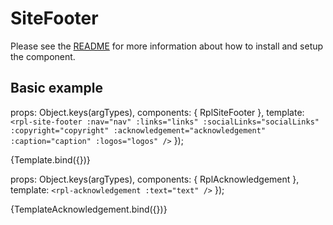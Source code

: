
<Meta title="Organisms/SiteFooter" />

# SiteFooter
Please see the [README](https://github.com/dpc-sdp/ripple/blob/master/packages/components/Organisms/SiteFooter/README.md) for more information about how to install and setup the component.

## Basic example

  props: Object.keys(argTypes),
  components: { RplSiteFooter },
  template: `
    <rpl-site-footer
      :nav="nav"
      :links="links"
      :socialLinks="socialLinks"
      :copyright="copyright"
      :acknowledgement="acknowledgement"
      :caption="caption"
      :logos="logos"
    />
  `
});

<Canvas>
  <Story
    name="Site footer"
    args={{
      nav: [
        {
          text: 'Your Services',
          url: '#',
          children: [
            {
              text: 'Grants awards and assistance',
              url: '#'
            },
            {
              text: 'Law and safety',
              url: '#'
            },
            {
              text: 'Business and Industry',
              url: '#'
            },
            {
              text: 'Jobs and the Workplace',
              url: '#'
            },
            {
              text: 'Transport and Traffic',
              url: '#'
            },
            {
              text: 'Education',
              url: '#'
            },
            {
              text: 'Housing and Property',
              url: '#'
            },
            {
              text: 'Health',
              url: '#'
            },
            {
              text: 'Community',
              url: '#'
            },
            {
              text: 'Art, Culture and Sport',
              url: '#'
            },
            {
              text: 'Environment and Water',
              url: '#'
            }
          ]
        },
        {
          text: 'About VIC Government',
          url: '#',
          children: [
            {
              text: 'Grants awards and assistance',
              url: '#'
            },
            {
              text: 'Law and safety',
              url: '#'
            },
            {
              text: 'Business and Industry',
              url: '#'
            },
            {
              text: 'Jobs and the Workplace',
              url: '#'
            },
            {
              text: 'Transport and Traffic',
              url: '#'
            },
            {
              text: 'Education',
              url: '#'
            },
            {
              text: 'Housing and Property',
              url: '#'
            },
            {
              text: 'Health',
              url: '#'
            },
            {
              text: 'Community',
              url: '#'
            },
            {
              text: 'Art, Culture and Sport',
              url: '#'
            },
            {
              text: 'Environment and Water',
              url: '#'
            }
          ]
        },
        {
          text: 'News',
          url: '#'
        },
        {
          text: 'Events',
          url: '#'
        }
      ],
      links: [
        {
          text: 'Privacy',
          url: '#'
        },
        {
          text: 'Disclaimer',
          url: '#'
        },
        {
          text: 'Terms of use',
          url: '#'
        },
        {
          text: 'Sitemap',
          url: '#'
        },
        {
          text: 'Accessibility Statement',
          url: '#'
        },
        {
          text: 'Help',
          url: '#'
        }
      ],
      socialLinks: {
        title: 'Connect with us',
        url: '#',
        children: [
          {
            text: 'DFFH Twitter',
            url: '#',
            icon: 'twitter'
          },
          {
            text: 'DH Twitter',
            url: '#',
            icon: 'twitter'
          },
          {
            text: 'DFFH LinkedIn',
            url: '#',
            icon: 'linkedin'
          },
          {
            text: 'DFFH Facebook',
            url: '#',
            icon: 'facebook'
          },
          {
            text: 'Youtube',
            url: '#',
            icon: 'youtube_channel'
          }
        ]
      },
      copyright: '© Copyright State Government of Victoria',
      acknowledgement: 'The Victorian Government acknowledges Aboriginal and Torres Strait Islander people as the Traditional Custodians of the land and acknowledges and pays respect to their Elders, past and present.',
      caption: 'Image credit: This caption is used to describe the image in the hero banner above.',
      logos: [
        {
          src: 'https://via.placeholder.com/112x52',
          alt: 'Max native size',
          url: '#'
        },
        {
          src: 'https://via.placeholder.com/32x32',
          alt: 'Smaller than max size',
          url: '#'
        },
        {
          src: 'https://via.placeholder.com/80x200',
          alt: 'Portrait',
          url: '#'
        },
        {
          src: 'https://via.placeholder.com/200x80',
          alt: 'Landscape',
          url: '#'
        }
      ]
    }}
  >
    {Template.bind({})}
  </Story>
</Canvas>

<ArgsTable of={RplSiteFooter} />

  props: Object.keys(argTypes),
  components: { RplAcknowledgement },
  template: `<rpl-acknowledgement :text="text" />`
});

<Canvas>
  <Story
    name="Acknowledgement"
    args={{
      text: 'The Victorian Government acknowledges Aboriginal and Torres Strait Islander people as the Traditional Custodians of the land and acknowledges and pays respect to their Elders, past and present.'
    }}
  >
    {TemplateAcknowledgement.bind({})}
  </Story>
</Canvas>

<ArgsTable of={RplAcknowledgement} />
